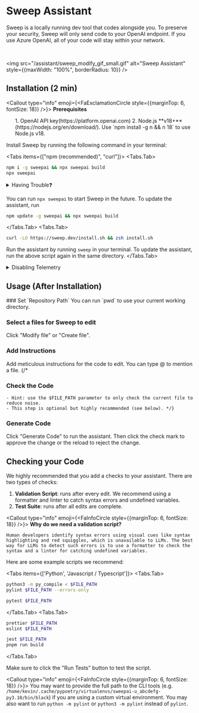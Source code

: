 
# Sweep Assistant

Sweep is a locally running dev tool that codes alongside you. To preserve your security, Sweep will only send code to your OpenAI endpoint. If you use Azure OpenAI, all of your code will stay within your network.

<br/>

<img src="/assistant/sweep_modify_gif_small.gif" alt="Sweep Assistant" style={{maxWidth: "100%", borderRadius: 10}} />

## Installation (2 min)

<Callout type="info" emoji={<FaExclamationCircle style={{marginTop: 6, fontSize: 18}} />}>
**Prerequisites**
<ol style={{marginTop: 5}}>
1. OpenAI API key(https://platform.openai.com)
2. Node.js **v18+**(https://nodejs.org/en/download/). Use `npm install -g n && n 18` to use Node.js v18.
</ol>
</Callout>

Install Sweep by running the following command in your terminal:

<Tabs items={["npm (recommended)", "curl"]}>
  <Tabs.Tab>
```sh filename="terminal"
npm i -g sweepai && npx sweepai build
npx sweepai
```

<details>
<summary>Having Trouble❓</summary>
1. If you see a build error, you may be on version 16 of Node.js. You can upgrade to version 18 by running the following command:
```sh filename="terminal"
npm install -g n && n 18
```

2. If you see a permissions issue, you can fix it by running the following command:
```sh filename="terminal"
sudo (npm i -g sweepai && npx sweepai build)
```
</details>

You can run `npx sweepai` to start Sweep in the future. To update the assistant, run

```sh filename="terminal"
npm update -g sweepai && npx sweepai build
```
  </Tabs.Tab>
  <Tabs.Tab>
```sh filename="terminal"
curl -LO https://sweep.dev/install.sh && zsh install.sh
```

Run the assistant by running `sweep` in your terminal. To update the assistant, run the above script again in the same directory.
  </Tabs.Tab>
</Tabs>

<details>
<summary>Disabling Telemetry</summary>
We collect telemetry (not code) to improve the assistant, such as the types of tasks you're asking Sweep to handle.

To disable telemetry, add `NEXT_PUBLIC_NO_TELEMETRY=true` to your `.env` in your Sweep Assistant directory.

You can find where the Sweep directory is cloned by running `which sweep`. For example, if `which sweep` yields `sweep: aliased to npm start --prefix /home/bob/sweep/platform`, then you would run:

```sh filename="terminal"
cd /home/bob/sweep
echo "NEXT_PUBLIC_NO_TELEMETRY=true" >> platform/.env
```
</details>

## Usage (After Installation)

<Steps>
### Set `Repository Path`
You can run `pwd` to use your current working directory.

### Select a files for Sweep to edit
Click "Modify file" or "Create file".

### Add Instructions
Add meticulous instructions for the code to edit. You can type @ to mention a file.
{/*
### Check the Code
    - Hint: use the $FILE_PATH parameter to only check the current file to reduce noise.
    - This step is optional but highly recommended (see below). */}

### Generate Code
Click "Generate Code" to run the assistant. Then click the check mark to approve the change or the reload to reject the change.
</Steps>

## Checking your Code

We highly recommended that you add a checks to your assistant. There are two types of checks:

1. **Validation Script**: runs after every edit. We recommend using a formatter and linter to catch syntax errors and undefined variables.
2. **Test Suite**: runs after all edits are complete.

<Callout type="info" emoji={<FaInfoCircle style={{marginTop: 6, fontSize: 18}} />}>
    **Why do we need a validation script?**

    Human developers identify syntax errors using visual cues like syntax highlighting and red squiggles, which is unavailable to LLMs. The best way for LLMs to detect such errors is to use a formatter to check the syntax and a linter for catching undefined variables.
</Callout>

Here are some example scripts we recommend:

<Tabs items={['Python', 'Javascript / Typescript']}>
  <Tabs.Tab>
```sh filename="Validation Script"
python3 -m py_compile < $FILE_PATH
pylint $FILE_PATH --errors-only
```

```sh filename="Test Suite"
pytest $FILE_PATH
```
  </Tabs.Tab>
  <Tabs.Tab>
```sh filename="Validation Script"
prettier $FILE_PATH
eslint $FILE_PATH
```

```sh filename="Test Suite"
jest $FILE_PATH
pnpm run build
```
  </Tabs.Tab>
</Tabs>

Make sure to click the "Run Tests" button to test the script.

<Callout type="info" emoji={<FaInfoCircle style={{marginTop: 6, fontSize: 18}} />}>
  You may want to provide the full path to the CLI tools (e.g. `/home/kevin/.cache/pypoetry/virtualenvs/sweepai-u_abcdefg-py3.10/bin/black`) if you are using a custom virtual environment. You may also want to run `python -m pylint` or `python3 -m pylint` instead of `pylint`.
</Callout>
